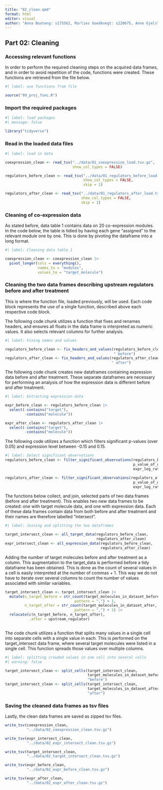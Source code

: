 ```yaml
---
title: "02_clean.qmd"
format: html
editor: visual
author: "Anna Boateng: s175562, Marlies Goedknegt: s220675, Anne Gjelstrup: s194530, Katja Jagd: s185395, Olivia Ronnenberg: s183359"
---
```


## Part 02: Cleaning

### Accessing relevant functions

In order to perform the required cleaning steps on the acquired data frames, and in order to avoid repetition of the code, functions were created. These functions are retrieved from the file below.

```r
#| label: use functions from file

source("99_proj_func.R")
```

### Import the required packages

```r
#| label: load packages
#| message: false

library("tidyverse")
```

### Read in the loaded data files

```r
#| label: load in data

coexpression_clean <- read_tsv("../data/01_coexpression_load.tsv.gz",
                               show_col_types = FALSE)

regulators_before_clean <- read_tsv("../data/01_regulators_before_load.tsv.gz",
                                    show_col_types = FALSE, 
                                    skip = 1)

regulators_after_clean <- read_tsv("../data/01_regulators_after_load.tsv.gz",
                                   show_col_types = FALSE, 
                                   skip = 1)
```

### Cleaning of co-expression data

As stated before, data table 1 contains data on 20 co-expression modules. In the code below, the table is tidied by having each gene "assigned" to the relevant module one by one. This is done by pivoting the dataframe into a long format.

```r
#| label: Cleaning data table 1

coexpression_clean <- coexpression_clean |>
  pivot_longer(cols = everything(),
               names_to = "modules",
               values_to = "target_molecule") 
```

### Cleaning the two data frames describing upstream regulators before and after treatment

This is where the function file, loaded previously, will be used. Each code block represents the use of a single function, described above each respective code block.

The following code chunk utilizes a function that fixes and renames headers, and ensures all floats in the data frame is interpreted as numeric values. It also selects relevant columns for further analysis.

```r
#| label: Fixing names and values

regulators_before_clean <- fix_headers_and_values(regulators_before_clean,
                                                  " before") 
regulators_after_clean <- fix_headers_and_values(regulators_after_clean,
                                                 " after") 
```

The following code chunk creates new dataframes containing expression data before and after treatment. These separate dataframes are necessary for performing an analysis of how the expression data is different before and after treatment.

```r
#| label: Extracting expression data

expr_before_clean <- regulators_before_clean |> 
  select(-contains("target"), 
         -contains("molecule"))

expr_after_clean <- regulators_after_clean |> 
  select(-contains("target"), 
         -contains("molecule"))
```

The following code utilizes a function which filters significant p-values (over 0.05) and expression level between -0.15 and 0.15.

```r
#| label: Select significant observations
regulators_before_clean <- filter_significant_observations(regulators_before_clean,
                                                           p_value_of_overlap_before,
                                                           expr_log_ratio_before)

regulators_after_clean <- filter_significant_observations(regulators_after_clean,
                                                           p_value_of_overlap_after,
                                                           expr_log_ratio_after)
```

The functions below collect, and join, selected parts of two data frames (before and after treatment). This enables two new data frames to be created: one with target molecule data, and one with expression data. Each of these data frames contain data from both before and after treatment and their names are therefore labelled "intersect".

```r
#| label: Joining and splitting the two dataframes 

target_intersect_clean <- all_target_data(regulators_before_clean, 
                                          regulators_after_clean)
expr_intersect_clean <- all_expression_data(regulators_before_clean, 
                                            regulators_after_clean)

```

Adding the number of target molecules before and after treatment as a column. This augmentation to the target_data is performed before a tidy dataframe has been obtained. This is done as the count of several values in a cell is easily interpreted at the number of commas + 1. This way we do not have to iterate over several columns to count the number of values associated with similar variables.

```r
target_intersect_clean <- target_intersect_clean |>
  mutate(n_target_before = str_count(target_molecules_in_dataset_before,
                                pattern = ",") + 1,
         n_target_after = str_count(target_molecules_in_dataset_after,
                                pattern = ",") + 1) |> 
  relocate(c(n_target_before, n_target_after),
           .after = upstream_regulator)
  
```

The code chunk utilizes a function that splits many values in a single cell into separate cells with a single value in each. This is performed on the target_intersect data frame, where several target molecules were listed in a single cell. This function spreads those values over multiple columns.

```r
#| label: splitting crowded values in one cell into several cells 
#| warning: false

target_intersect_clean <- split_cells(target_intersect_clean, 
                                      target_molecules_in_dataset_before, 
                                      "before")
target_intersect_clean <- split_cells(target_intersect_clean, 
                                      target_molecules_in_dataset_after, 
                                      "after")

```

### Saving the cleaned data frames as tsv files

Lastly, the clean data frames are saved as zipped tsv files.

```r
write_tsv(coexpression_clean,
          "../data/02_coexpression_clean.tsv.gz")

write_tsv(expr_intersect_clean,
          "../data/02_expr_intersect_clean.tsv.gz")

write_tsv(target_intersect_clean,
          "../data/02_target_intersect_clean.tsv.gz")

write_tsv(expr_before_clean,
          "../data/02_expr_before_clean.tsv.gz")

write_tsv(expr_after_clean,
          "../data/02_expr_after_clean.tsv.gz")

```
